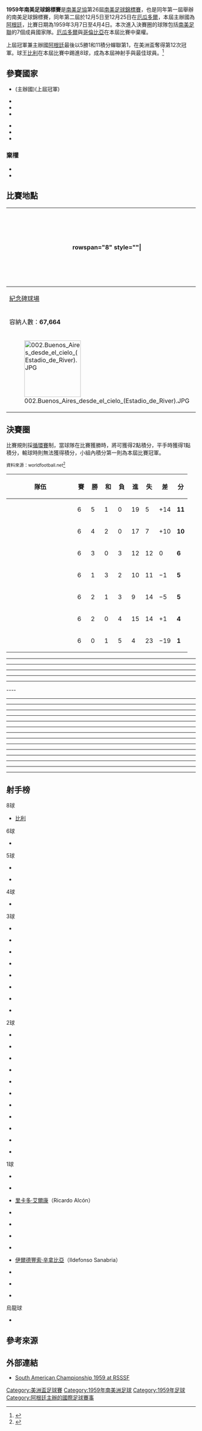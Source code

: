 {{For|同年另一屆足球錦標賽|1959年南美足球錦標賽 (厄瓜多爾)}}
{{Infobox 國際足球賽事賽季
| tourney_name    = 南美足球錦標賽
| year            = 1959年
| other_titles    = {{lang|en|1959 South American Championship}}
| image           = 
| size            = 
| caption         = 
| edition         = 26
| country         = 阿根廷
| defending_champ = ARG
| dates           = 3月7日–4月4日
| num_teams       = 7 隊
| confederations  = 1
| venues          = 1
| cities          = 1
| champion        = ARG
| count           = 12
| second          = BRA
| second-flagvar  = 1889
| third           = PAR
| fourth          = PER
| matches         = 21
| goals           = 86
| attendance      = 
| top_scorer      = {{flagicon|BRA}} [[比利|比利]]<small>（8 球）</small>
| player          = {{flagicon|BRA}} [[比利|比利]]<ref>{{Cite web |url=http://www.rsssf.com/tabless/sachampfulltrivia.html |title=The Copa América Archive – Trivia |accessdate=2016-04-22 |archive-date=2018-10-13 |archive-url=https://web.archive.org/web/20181013015110/http://www.rsssf.com/tabless/sachampfulltrivia.html |dead-url=no }}</ref>
| prevseason      = [[1957年南美足球錦標賽|1957]]
| nextseason      = [[1959年南美足球錦標賽_(厄瓜多爾)|1959 (厄瓜多爾)]]
}}

'''1959年南美足球錦標賽'''是[[南美足協|南美足協]]第26屆[[美洲盃足球賽|南美足球錦標賽]]，也是同年第一屆舉辦的南美足球錦標賽，同年第二屆於12月5日至12月25日在[[厄瓜多爾|厄瓜多爾]]，本屆主辦國為[[阿根廷|阿根廷]]，比賽日期為1959年3月7日至4月4日。本次進入決賽圈的球隊包括[[南美足聯|南美足聯]]的7個成員國家隊。[[厄瓜多爾國家足球隊|厄瓜多爾]]與[[哥倫比亞國家足球隊|哥倫比亞]]在本屆比賽中棄權。

上屆冠軍兼主辦國[[阿根廷國家足球隊|阿根廷]]最後以5勝1和11積分蟬聯第1，在美洲盃奪得第12次冠軍。球王[[比利|比利]]在本屆比賽中踢進8球，成為本屆神射手與最佳球員。<ref>{{Cite web |url=http://www.rsssf.com/tabless/sachampfulltrivia.html#best-players |title=The Copa América Archive - Trivia<!-- 机器人生成的标题 --> |accessdate=2016-04-22 |archive-date=2018-10-13 |archive-url=https://web.archive.org/web/20181013015110/http://www.rsssf.com/tabless/sachampfulltrivia.html#best-players |dead-url=no }}</ref>

==參賽國家==
{{col-begin}}
{{col-2}}
* {{fb|ARG}} (主辦國)(上屆冠軍)
* {{fb|BOL}}
* {{fb|BRA}} 
* {{fb|CHI}} 
{{col-2}}
* {{fb|PAR}} 
* {{fb|PER}}
* {{fb|URU}} 
{{col-end}}
===棄權===
* {{fb|COL}}
* {{fb|ECU}}
==比賽地點==
{| class="wikitable" style="text-align:center"
|-
! rowspan="8" style=""|{{location map+ |Argentina |float=right |width=200 |caption= |places=
{{location map~ |Argentina |lat=-34.545270 |long=-58.449735 |label=<br>[[布宜諾斯艾利斯|布宜諾斯艾利斯]] |position=left}}
}}
! [[布宜諾斯艾利斯|布宜諾斯艾利斯]]
|-
| [[紀念碑球場|紀念碑球場]]
|-
| 容納人數：'''67,664'''
|-
| [[File:002.Buenos_Aires_desde_el_cielo_(Estadio_de_River).JPG|150px]]
|}

==決賽圈==
比賽規則採[[循環賽|循環賽]]制，當球隊在比賽獲勝時，將可獲得2點積分，平手時獲得1點積分，輸球時則無法獲得積分，小組內積分第一則為本屆比賽冠軍。

<small>資料來源：worldfootball.net<ref>{{cite web |url=http://www.worldfootball.net/schedule/copa-america-1959-i-in-argentinien-endrunde/0/ |title=Copa América 1959-I Argentina » Final round |publisher=worldfootball.net |date= |accessdate=2016-04-22 |archive-date=2020-05-19 |archive-url=https://web.archive.org/web/20200519172001/https://www.worldfootball.net/schedule/copa-america-1959-i-in-argentinien-endrunde/0/ |dead-url=no }}</ref></small>
{| class="wikitable" style="text-align:center"
|-
! width=165 | 隊伍
! width=20 | 賽
! width=20 | 勝
! width=20 | 和
! width=20 | 負
! width=20 | 進
! width=20 | 失
! width=20 | 差
! width=20 | 分
|- align=center bgcolor=ccffcc
| align=left | {{fb|ARG}}
|6||5||1||0||19||5||+14||'''11'''
|- align=center
| align=left | {{fb|BRA}}
|6||4||2||0||17||7||+10||'''10'''
|- align=center
| align=left | {{fb|PAR|1954}}
|6||3||0||3||12||12||0||'''6'''
|- align=center
| align=left | {{fb|PER}}
|6||1||3||2||10||11||−1||'''5'''
|- align=center
| align=left | {{fb|CHI}}
|6||2||1||3||9||14||−5||'''5'''
|- align=center
| align=left | {{fb|URU}}
|6||2||0||4||15||14||+1||'''4'''
|- align=center
| align=left | {{fb|BOL}}
|6||0||1||5||4||23||−19||'''1'''
|}

{{football box
| date = 1959年3月7日
| team1 = {{fb-rt|ARG}}
| score = 6–1
| team2 = {{fb|CHI}}
| goals1 = {{le|佩德羅·曼弗雷迪尼|Pedro Waldemar Manfredini|曼弗雷迪尼}} {{goal|5||50}} <br> {{link-es|歐亨尼奧·卡爾拉|Eugenio Callá|卡爾拉}}{{goal|7}} <br> {{le|胡安·荷西·皮祖迪|Juan José Pizzuti|皮祖迪}} {{goal|17||39}} <br> {{le|勞爾·貝倫|Raúl Belén|貝倫}} {{goal|75}}
| goals2 = {{le|路易斯·赫爾南·阿爾瓦雷斯|Luis Hernán Álvarez|阿爾瓦雷斯}} {{goal|25}}
| stadium = [[布宜諾斯艾利斯|布宜諾斯艾利斯]][[紀念碑球場|紀念碑球場]]
| attendance = 70,000
| referee = {{link-fr|華盛頓·羅德里格斯|Washington Rodríguez (arbitre)}} ([[烏拉圭足球協會|烏拉圭]])
}}
----
{{football box
| date = 1959年3月8日
| team1 = {{fb-rt|URU}}
| score = 7–0
| team2 = {{fb|BOL}}
| goals1 = {{le|约瑟·萨西|José Sasía|萨西}} {{goal|5}} <br> {{le|吉列爾莫·艾斯卡拉達|Guillermo Escalada|艾斯卡拉達}} {{goal|12}} <br> {{link-fr|奧梅羅·瓜利亞諾內|Homero Guaglianone|瓜利亞諾內}} {{goal|17}} <br> {{le|卡洛斯·博爾赫斯|Carlos Borges|博爾赫斯}} {{goal|60||65}} <br> {{le|佛拉德斯·道克薩斯|Vladas Douksas|道克薩斯}} {{goal|69}} <br> {{le|多明戈·佩雷斯|Domingo Pérez (footballer)|佩雷斯}} {{goal|89}}
| goals2 =
| stadium = [[布宜諾斯艾利斯|布宜諾斯艾利斯]][[紀念碑球場|紀念碑球場]]
| attendance = 35,000 
| referee = {{link-fr|阿爾貝托·達伽馬·馬里奇|Alberto Malcher}} ([[巴西足球協會|巴西]])
}}
----
{{football box
| date = 1959年3月10日
| team1 = {{fb-rt|BRA}}
| score = 2–2
| team2 = {{fb|PER}}
| goals1 = {{le|瓦迪尔·佩雷拉|Didi (footballer)|迪迪}} {{goal|24}} <br> [[比利|比利]] {{goal|48}}
| goals2 = {{le|胡安·桑米納里奧|Juan Seminario|桑米納里奧}} {{goal|59||77}}
| stadium = [[布宜諾斯艾利斯|布宜諾斯艾利斯]][[紀念碑球場|紀念碑球場]]
| attendance = 45,000
| referee = {{link-fr|卡洛斯·羅夫萊斯|Carlos Robles}} ([[智利足球協會|智利]])
}}
----
{{football box
| date = 1959年3月11日
| team1 = {{fb-rt|PAR|1954}}
| score = 2–1
| team2 = {{fb|CHI}}
| goals1 = {{le|荷西·阿維羅|José Aveiro|阿維羅}} {{goal|8||14}}
| goals2 = {{le|萊昂內爾·桑切斯|Leonel Sánchez|桑切斯}} {{goal|34|pen.}}
| stadium = [[布宜諾斯艾利斯|布宜諾斯艾利斯]][[紀念碑球場|紀念碑球場]]
| attendance = 45,000
| referee = 路易斯·文特雷（Luis Ventre） ([[阿根廷足球協會|阿根廷]])
}}
----
{{football box
| date = 1959年3月11日
| team1 = {{fb-rt|ARG}}
| score = 2–0
| team2 = {{fb|BOL}}
| goals1 = {{le|奧馬爾·奧雷斯特斯·科巴塔|Omar Oreste Corbatta|科巴塔}} {{goal|2}} <br> {{link-es|歐亨尼奧·卡爾拉|Eugenio Callá|卡爾拉}} {{goal|79}}
| goals2 =
| stadium = [[布宜諾斯艾利斯|布宜諾斯艾利斯]][[紀念碑球場|紀念碑球場]]
| attendance = 45,000
| referee = {{link-fr|卡洛斯·羅夫萊斯|Carlos Robles}} ([[智利足球協會|智利]])
}}
----
{{football box
| date = 1959年3月14日
| team1 = {{fb-rt|PER}}
| score = 5–3
| team2 = {{fb|URU}}
| goals1 = {{le|米格爾·安赫爾·洛艾薩|Miguel Angel Loayza|洛艾薩}} {{goal|4||27||42}} <br> {{le|胡安·霍亞|Juan Joya|霍亞}} {{goal|29||79}}
| goals2 = {{link-fr|赫克托·德馬科|Héctor Demarco|德馬科}} {{goal|2}} <br> {{le|佛拉德斯·道克薩斯|Vladas Douksas|道克薩斯}} {{goal|31}} <br> {{le|约瑟·萨西|José Sasía|萨西}} {{goal|81}}
| stadium =[[布宜諾斯艾利斯|布宜諾斯艾利斯]][[紀念碑球場|紀念碑球場]]
| attendance = 40,000
| referee = {{link-fr|卡洛斯·羅夫萊斯|Carlos Robles}} ([[智利足球協會|智利]])
}}
----  
{{football box
| date = 1959年3月15日
| team1 = {{fb-rt|PAR|1954}}
| score = 5–0
| team2 = {{fb|BOL}}
| goals1 = {{le|卡耶塔諾·雷|Cayetano Ré|雷}} {{goal|1||21||50}} <br> [[伊爾德豐索·辛拿比亞|辛拿比亞]] {{goal|11}} <br> {{le|荷西·阿維羅|José Aveiro|阿維羅}} {{goal|51}}
| goals2 =
| stadium = [[布宜諾斯艾利斯|布宜諾斯艾利斯]][[紀念碑球場|紀念碑球場]]
| attendance = 40,000
| referee = {{link-fr|阿爾貝托·達伽馬·馬里奇|Alberto Malcher}} ([[巴西足球協會|巴西]])
}}
----
{{football box
| date = 1959年3月15日
| team1 = {{fb-rt|BRA}}
| score = 3–0
| team2 = {{fb|CHI}}
| goals1 = [[比利|比利]] {{goal|43||45}} <br> {{le|瓦迪尔·佩雷拉|Didi (footballer)|迪迪}} {{goal|89}}
| goals2 =
| stadium = [[布宜諾斯艾利斯|布宜諾斯艾利斯]][[紀念碑球場|紀念碑球場]]
| attendance = 40,000
| referee = 阿爾貝托·特哈達（Alberto Tejada） ([[秘魯足球協會|秘魯]])
}}
----
{{football box
| date = 1959年3月18日
| team1 = {{fb-rt|URU}}
| score = 3–1
| team2 = {{fb|PAR|1954}}
| goals1 = {{link-fr|赫克托·德馬科|Héctor Demarco|德馬科}} {{goal|2}} <br> {{le|佛拉德斯·道克薩斯|Vladas Douksas|道克薩斯}} {{goal|37}} <br> {{le|约瑟·萨西|José Sasía|萨西}} {{goal|85}}
| goals2 = {{le|荷西·阿維羅|José Aveiro|阿維羅}} {{goal|77}}
| stadium = [[布宜諾斯艾利斯|布宜諾斯艾利斯]][[紀念碑球場|紀念碑球場]]
| attendance = 70,000
| referee = {{link-fr|卡洛斯·羅夫萊斯|Carlos Robles}} ([[智利足球協會|智利]])
}}
----
{{football box
| date = 1959年3月18日
| team1 = {{fb-rt|ARG}}
| score = 3–1
| team2 = {{fb|PER}}
| goals1 = {{le|奧馬爾·奧雷斯特斯·科巴塔|Omar Oreste Corbatta|科巴塔}} {{goal|18|pen.}} <br> {{le|魯本·赫克托·索薩|Rubén Héctor Sosa|索薩}} {{goal|42}} <br> {{le|維克托·貝尼特斯|Víctor Benítez|貝尼特斯}} {{goal|78|o.g.}}
| goals2 = {{le|米格爾·安赫爾·洛艾薩|Miguel Angel Loayza|洛艾薩}} {{goal|51}}
| stadium = [[布宜諾斯艾利斯|布宜諾斯艾利斯]][[紀念碑球場|紀念碑球場]]
| attendance = 70,000
| referee = {{link-fr|阿爾貝托·達伽馬·馬里奇|Alberto Malcher}} ([[巴西足球協會|巴西]])
}}
----
{{football box
| date = 1959年3月21日
| team1 = {{fb-rt|BRA}}
| score = 4–2
| team2 = {{fb|BOL}}
| goals1 = [[比利|比利]] {{goal|16}} <br> {{le|保羅·瓦倫廷|Paulo Valentim|瓦倫廷}} {{goal|18||26}} <br> {{le|瓦迪尔·佩雷拉|Didi (footballer)|迪迪}} {{goal|89}}
| goals2 = [[里卡多·艾爾康|艾爾康]] {{goal|12}} <br> {{link-pl|奧斯伯托·加西亞|Ausberto García|加西亞}} {{goal|22}}
| stadium = [[布宜諾斯艾利斯|布宜諾斯艾利斯]][[紀念碑球場|紀念碑球場]]
| attendance = 25,000
| referee = 路易斯·文特雷（Luis Ventre） ([[阿根廷足球協會|阿根廷]])
}}
----
{{football box
| date = 1959年3月21日
| team1 = {{fb-rt|CHI}}
| score = 1–1
| team2 = {{fb|PER}}
| goals1 = {{le|阿曼多·托巴爾|Armando Tobar|托巴爾}} {{goal|77}}
| goals2 = {{le|米格爾·安赫爾·洛艾薩|Miguel Angel Loayza|洛艾薩}} {{goal|12}}
| stadium = [[布宜諾斯艾利斯|布宜諾斯艾利斯]][[紀念碑球場|紀念碑球場]]
| attendance = 50,000
| referee = {{link-fr|華盛頓·羅德里格斯|Washington Rodríguez (arbitre)}} ([[烏拉圭足球協會|烏拉圭]])
}}
----
{{football box
| date = 1959年3月22日
| team1 = {{fb-rt|ARG}}
| score = 3–1
| team2 = {{fb|PAR|1954}}
| goals1 = {{le|奧馬爾·奧雷斯特斯·科巴塔|Omar Oreste Corbatta|科巴塔}} {{goal|15}} <br> {{le|魯本·赫克托·索薩|Rubén Héctor Sosa|索薩}} {{goal|63}} <br> {{le|弗拉迪斯劳·卡普|Vladislao Cap|卡普}} {{goal|69}}
| goals2 = {{le|荷西·帕羅迪|José Parodi|帕羅迪}} {{goal|36}}
| stadium = [[布宜諾斯艾利斯|布宜諾斯艾利斯]][[紀念碑球場|紀念碑球場]]
| attendance = 50,000
| referee = {{link-fr|卡洛斯·羅夫萊斯|Carlos Robles}} ([[智利足球協會|智利]])
}}
----
{{football box
| date = 1959年3月26日
| team1 = {{fb-rt|CHI}}
| score = 5–2
| team2 = {{fb|BOL}}
| goals1 = {{le|馬里奧·索托|Mario Soto (footballer)|索托}} {{goal|7||42}} <br> {{link-es|胡安·索托·穆拉|Juan Soto Mura|穆拉}} {{goal|17||51}} <br> {{le|萊昂內爾·桑切斯|Leonel Sánchez|桑切斯}} {{goal|89}}
| goals2 = {{le|馬克西莫·阿爾科塞爾|Máximo Alcócer|阿爾科塞爾}} {{goal|25||76}}
| stadium = [[布宜諾斯艾利斯|布宜諾斯艾利斯]][[紀念碑球場|紀念碑球場]]
| attendance = 70,000
| referee = 路易斯·文特雷（Luis Ventre） ([[阿根廷足球協會|阿根廷]])
}}
----
{{football box
| date = 1959年3月26日
| team1 = {{fb-rt|BRA}}
| score = 3–1
| team2 = {{fb|URU}}
| goals1 = {{le|保羅·瓦倫廷|Paulo Valentim|瓦倫廷}} {{goal|62||80||89}}
| goals2 = {{le|吉列爾莫·艾斯卡拉達|Guillermo Escalada|艾斯卡拉達}} {{goal|36}}
| stadium = [[布宜諾斯艾利斯|布宜諾斯艾利斯]][[紀念碑球場|紀念碑球場]]
| attendance = 70,000
| referee = {{link-fr|卡洛斯·羅夫萊斯|Carlos Robles}} ([[智利足球協會|智利]])
}}
----
{{football box
| date = 1959年3月29日
| team1 = {{fb-rt|PER}}
| score = 0–0
| team2 = {{fb|BOL}}
| goals1 =
| goals2 =
| stadium = [[布宜諾斯艾利斯|布宜諾斯艾利斯]][[紀念碑球場|紀念碑球場]]
| attendance = 40,000
| referee = {{link-fr|華盛頓·羅德里格斯|Washington Rodríguez (arbitre)}} ([[烏拉圭足球協會|烏拉圭]])
}}
----
{{football box
| date = 1959年3月29日
| team1 = {{fb-rt|BRA}}
| score = 4–1
| team2 = {{fb|PAR|1954}}
| goals1 = [[比利|比利]] {{goal|25||31||63}} <br> {{le|西德尼·科洛尼亞·庫尼亞|Chinesinho|琴内欣霍}} {{goal|35}}
| goals2 = {{le|荷西·帕羅迪|José Parodi|帕羅迪}} {{goal|4}}
| stadium = [[布宜諾斯艾利斯|布宜諾斯艾利斯]][[紀念碑球場|紀念碑球場]]
| attendance = 40,000
| referee = {{link-fr|卡洛斯·羅夫萊斯|Carlos Robles}} ([[智利足球協會|智利]])
}}
----
{{football box
| date = 1959年3月30日
| team1 = {{fb-rt|ARG}}
| score = 4–1
| team2 = {{fb|URU}}
| goals1 = {{le|勞爾·貝倫|Raúl Belén|貝倫}} {{goal|15||60}} <br> {{le|魯本·赫克托·索薩|Rubén Héctor Sosa|索薩}} {{goal|55||80}}
| goals2 = {{link-fr|赫克托·德馬科|Héctor Demarco|德馬科}} {{goal|85}}
| stadium = [[布宜諾斯艾利斯|布宜諾斯艾利斯]][[紀念碑球場|紀念碑球場]]
| attendance = 80,000
| referee = 伊西德羅·拉米雷斯（Isidro Ramírez） ([[巴拉圭足球協會|巴拉圭]])
}}
----
{{football box
| date = 1959年4月2日
| team1 = {{fb-rt|PAR|1954}}
| score = 2–1
| team2 = {{fb|PER}}
| goals1 = {{le|荷西·阿維羅|José Aveiro|阿維羅}} {{goal|32||68}}
| goals2 = {{le|奧斯卡·戈麥斯·桑切斯|Óscar Gómez Sánchez|桑切斯}} {{goal|51}}
| stadium = [[布宜諾斯艾利斯|布宜諾斯艾利斯]][[紀念碑球場|紀念碑球場]]
| attendance = 5,000
| referee = {{link-fr|阿爾貝托·達伽馬·馬里奇|Alberto Malcher}} ([[巴西足球協會|巴西]])
}}
----
{{football box
| date = 1959年4月2日
| team1 = {{fb-rt|CHI}}
| score = 1–0
| team2 = {{fb|URU}}
| goals1 = {{le|馬里奧·莫雷諾|Mario Moreno (footballer)|莫雷諾}} {{goal|88}}
| goals2 =
| stadium = [[布宜諾斯艾利斯|布宜諾斯艾利斯]][[紀念碑球場|紀念碑球場]]
| attendance = 5,000
| referee = 阿爾貝托·特哈達（Alberto Tejada） ([[秘魯足球協會|秘魯]])
}}
----
{{football box
| date = 1959年4月4日
| team1 = {{fb-rt|ARG}}
| score = 1–1
| team2 = {{fb|BRA}}
| goals1 = {{le|胡安·荷西·皮祖迪|Juan José Pizzuti|皮祖迪}} {{goal|40}}
| goals2 = [[比利|比利]] {{goal|58}}
| stadium = [[布宜諾斯艾利斯|布宜諾斯艾利斯]][[紀念碑球場|紀念碑球場]]
| attendance = 85,000
| referee = {{link-fr|卡洛斯·羅夫萊斯|Carlos Robles}} ([[智利足球協會|智利]])
}}

{{winners|fb|1959年南美足球錦標賽|Argentina|12}}

==射手榜==
;8球
*{{flagicon|BRA}} [[比利|比利]]
;6球
*{{flagicon|PAR}} {{le|荷西·阿維羅|José Aveiro}}
;5球
*{{flagicon|BRA}} {{le|保羅·瓦倫廷|Paulo Valentim}}
*{{flagicon|PER}} {{le|米格爾·安赫爾·洛艾薩|Miguel Angel Loayza}}
;4球
*{{flagicon|ARG}} {{le|魯本·赫克托·索薩|Rubén Héctor Sosa}}
;3球
*{{flagicon|ARG}} {{le|胡安·荷西·皮祖迪|Juan José Pizzuti}}
*{{flagicon|ARG}} {{le|奧馬爾·奧雷斯特斯·科巴塔|Omar Oreste Corbatta}}
*{{flagicon|ARG}} {{le|勞爾·貝倫|Raúl Belén}}
*{{flagicon|BRA}} {{le|瓦迪尔·佩雷拉|Didi (footballer)|迪迪}}
*{{flagicon|PAR}} {{le|卡耶塔諾·雷|Cayetano Ré}}
*{{flagicon|URU}} {{link-fr|赫克托·德馬科|Héctor Demarco}}
*{{flagicon|URU}} {{le|约瑟·萨西|José Sasía}}
*{{flagicon|URU}} {{le|佛拉德斯·道克薩斯|Vladas Douksas}}
;2球
{{col-begin}}
{{col-3}}
*{{flagicon|ARG}} {{link-es|歐亨尼奧·卡爾拉|Eugenio Callá}}
*{{flagicon|ARG}} {{le|佩德羅·曼弗雷迪尼|Pedro Waldemar Manfredini}}
*{{flagicon|BOL}} {{le|馬克西莫·阿爾科塞爾|Máximo Alcócer}}
*{{flagicon|CHI}} {{link-es|胡安·索托·穆拉|Juan Soto Mura}}
{{col-3}}
*{{flagicon|CHI}} {{le|萊昂內爾·桑切斯|Leonel Sánchez}}
*{{flagicon|CHI}} {{le|馬里奧·索托|Mario Soto (footballer)}}
*{{flagicon|PAR}} {{le|荷西·帕羅迪|José Parodi}}
*{{flagicon|PER}} {{le|胡安·霍亞|Juan Joya}}
{{col-3}}
*{{flagicon|PER}} {{le|胡安·桑米納里奧|Juan Seminario}}
*{{flagicon|URU}} {{le|卡洛斯·博爾赫斯|Carlos Borges}}
*{{flagicon|URU}} {{le|吉列爾莫·艾斯卡拉達|Guillermo Escalada}}
{{col-end}}
;1球
{{col-begin}}
{{col-3}}
*{{flagicon|ARG}} {{le|弗拉迪斯劳·卡普|Vladislao Cap}}
*{{flagicon|BOL}} {{link-pl|奧斯伯托·加西亞|Ausberto García}}
*{{flagicon|BOL}} [[里卡多·艾爾康|里卡多·艾爾康]]（Ricardo Alcón）
*{{flagicon|BRA}} {{le|西德尼·科洛尼亞·庫尼亞|Chinesinho|琴内欣霍}}
{{col-3}}
*{{flagicon|CHI}} {{le|路易斯·赫爾南·阿爾瓦雷斯|Luis Hernán Álvarez}}
*{{flagicon|CHI}} {{le|馬里奧·莫雷諾|Mario Moreno (footballer)}}
*{{flagicon|CHI}} {{le|阿曼多·托巴爾|Armando Tobar}}
*{{flagicon|PAR}} [[伊爾德豐索·辛拿比亞|伊爾德豐索·辛拿比亞]]（Ildefonso Sanabria）
{{col-3}}
*{{flagicon|PER}} {{le|奧斯卡·戈麥斯·桑切斯|Óscar Gómez Sánchez}}
*{{flagicon|URU}} {{le|多明戈·佩雷斯|Domingo Pérez (footballer)}}
*{{flagicon|URU}} {{link-fr|奧梅羅·瓜利亞諾內|Homero Guaglianone}}
{{col-end}}
;烏龍球
*{{flagicon|PER}} {{le|維克托·貝尼特斯|Víctor Benítez}}

==參考來源==
{{reflist}}

==外部連結==
* [http://www.rsssf.com/tables/59-1safull.html South American Championship 1959 at RSSSF]{{Wayback|url=http://www.rsssf.com/tables/59-1safull.html |date=20180924181629 }}

{{美洲盃足球賽}}
{{國際足球}}
[[Category:美洲盃足球賽|Category:美洲盃足球賽]]
[[Category:1959年南美洲足球|Category:1959年南美洲足球]]
[[Category:1959年足球|Category:1959年足球]]
[[Category:阿根廷主辦的國際足球賽事|Category:阿根廷主辦的國際足球賽事]]